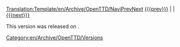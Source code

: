 <noinclude>[[Translation:Template/en/Archive/OpenTTD/NaviPrevNext]]</noinclude><includeonly>[[Category:en/Archive/OpenTTD/Versions]]</includeonly>
[[{{{prev}}}]] | '''{{PAGENAME}}''' | [[{{{next}}}]]

This version was released on {{{date}}}.
